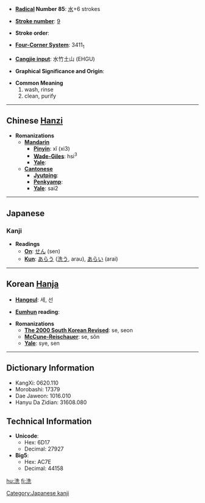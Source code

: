 * '''[[Wiktionary:Chinese radical index| Radical]] Number 85''': [[Wiktionary:Chinese radical index 水|水]]+6 strokes

* '''[[Wiktionary:Chinese total strokes index|Stroke number]]''': [[Wiktionary:Chinese total strokes index 9|9]]

* '''Stroke order''': 

* '''[[Wiktionary:Chinese four corner index|Four-Corner System]]''': 3411<sub>1</sub>

* '''[[Wiktionary:Chinese Cangjie index|Cangjie input]]''': 水竹土山 (EHGU)

* '''Graphical Significance and Origin''': 

* '''Common Meaning'''
*#wash, rinse
*# clean, purify


----

== Chinese [[Hanzi]] ==

* '''Romanizations'''
** '''[[Mandarin]]'''
*** '''[[Pinyin]]''': xǐ (xi3)
*** '''[[Wade-Giles]]''': hsi<sup>3</sup>
*** '''[[Yale]]''': 
** '''[[Cantonese]]'''
*** '''[[Jyutping]]''':
*** '''[[Penkyamp]]''': 
*** '''[[Yale]]''': sai2


----

== Japanese ==
===Kanji===
* '''Readings'''
** '''[[On]]''': [[せん]] (sen)
** '''[[Kun]]''': [[あらう]] ([[洗う]], arau), [[あらい]] (arai)

----

== Korean [[Hanja]] ==

* '''[[Hangeul]]''': 세, 선

* '''[[Eumhun]] reading''': 

* '''Romanizations'''
** '''[[The 2000 South Korean Revised Romanization|The 2000 South Korean Revised]]''': se, seon
** '''[[McCune-Reischauer]]''': se, sŏn
** '''[[Yale]]''': sye, sen

----

== Dictionary Information ==

* KangXi: 0620.110
* Morobashi: 17379
* Dae Jaweon: 1016.010
* Hanyu Da Zidian: 31608.080

== Technical Information ==

* '''Unicode''':
** Hex: 6D17
** Decimal: 27927
* '''Big5''':
** Hex: AC7E
** Decimal: 44158

[[Category:Japanese kanji]]
[[hu:洗]]
[[fi:洗]]